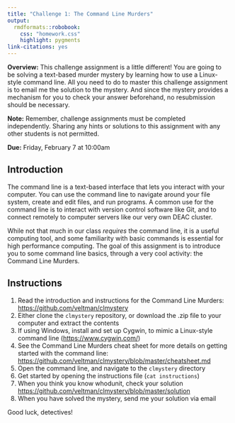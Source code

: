 ```yaml
---
title: "Challenge 1: The Command Line Murders"
output: 
  rmdformats::robobook:
    css: "homework.css"
    highlight: pygments
link-citations: yes
---
```


**Overview:** This challenge assignment is a little different! You are going to be solving a text-based murder mystery by learning how to use a Linux-style command line. All you need to do to master this challenge assignment is to email me the solution to the mystery. And since the mystery provides a mechanism for you to check your answer beforehand, no resubmission should be necessary.

**Note:** Remember, challenge assignments must be completed independently. Sharing any hints or solutions to this assignment with any other students is not permitted.

**Due:** Friday, February 7 at 10:00am

## Introduction

The command line is a text-based interface that lets you interact with your computer. You can
use the command line to navigate around your file system, create and edit files, and run programs. A common use for the command line is to interact with version control software like Git, and to connect remotely to computer servers like our very own DEAC cluster.

While not that much in our class *requires* the command line, it is a useful computing tool, and some familiarity with basic commands is essential for high performance computing. The goal of this assignment is to introduce you to some command line basics, through a very cool activity: the Command Line Murders.


## Instructions
1. Read the introduction and instructions for the Command Line Murders:
[https://github.com/veltman/clmystery](https://github.com/veltman/clmystery)
2. Either clone the `clmystery` repository, or download the .zip file to your computer and extract the contents
3. If using Windows, install and set up Cygwin, to mimic a Linux-style command line
([https://www.cygwin.com/](https://www.cygwin.com/))
4. See the Command Line Murders cheat sheet for more details on getting started with the
command line:
[https://github.com/veltman/clmystery/blob/master/cheatsheet.md](https://github.com/veltman/clmystery/blob/master/cheatsheet.md)
5. Open the command line, and navigate to the `clmystery` directory
6. Get started by opening the instructions file (`cat instructions`)
7. When you think you know whodunit, check your solution
[https://github.com/veltman/clmystery/blob/master/solution](https://github.com/veltman/clmystery/blob/master/solution)
8. When you have solved the mystery, send me your solution via email

Good luck, detectives!

